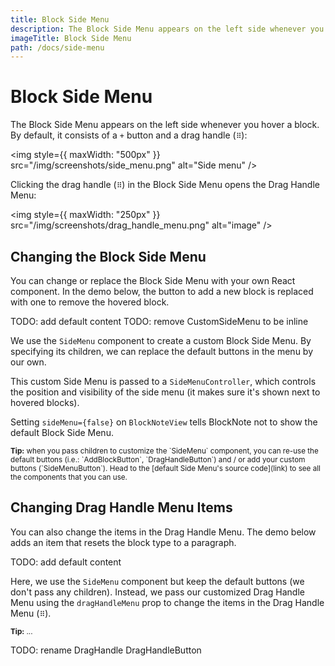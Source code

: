 ```yaml
---
title: Block Side Menu
description: The Block Side Menu appears on the left side whenever you hover a block.
imageTitle: Block Side Menu
path: /docs/side-menu
---
```



# Block Side Menu

The Block Side Menu appears on the left side whenever you hover a block. By default, it consists of a `+` button and a drag handle (`⠿`):

<img
  style={{ maxWidth: "500px" }}
  src="/img/screenshots/side_menu.png"
  alt="Side menu"
/>

Clicking the drag handle (`⠿`) in the Block Side Menu opens the Drag Handle Menu:

<img
  style={{ maxWidth: "250px" }}
  src="/img/screenshots/drag_handle_menu.png"
  alt="image"
/>

## Changing the Block Side Menu

You can change or replace the Block Side Menu with your own React component. In the demo below, the button to add a new block is replaced with one to remove the hovered block.

TODO: add default content
TODO: remove CustomSideMenu to be inline

<Example name="ui-components/side-menu-buttons" />

We use the `SideMenu` component to create a custom Block Side Menu. By specifying its children, we can replace the default buttons in the menu by our own.

This custom Side Menu is passed to a `SideMenuController`, which controls the position and visibility of the side menu (it makes sure it's shown next to hovered blocks).

Setting `sideMenu={false}` on `BlockNoteView` tells BlockNote not to show the default Block Side Menu.

<div className="nx-mt-6 nx-leading-7 first:nx-mt-0">
  <small>
    <strong>Tip:</strong> when you pass children to customize the `SideMenu`
    component, you can re-use the default buttons (i.e.: `AddBlockButton`,
    `DragHandleButton`) and / or add your custom buttons (`SideMenuButton`).
    Head to the [default Side Menu's source code](link) to see all the
    components that you can use.
  </small>
</div>

## Changing Drag Handle Menu Items

You can also change the items in the Drag Handle Menu. The demo below adds an item that resets the block type to a paragraph.

TODO: add default content

<Example name="ui-components/side-menu-drag-handle-items" />

Here, we use the `SideMenu` component but keep the default buttons (we don't pass any children).
Instead, we pass our customized Drag Handle Menu using the `dragHandleMenu` prop to change the items in the Drag Handle Menu (`⠿`).

<div className="nx-mt-6 nx-leading-7 first:nx-mt-0">
  <small>
    <strong>Tip:</strong> ...
  </small>
</div>

TODO: rename DragHandle DragHandleButton
